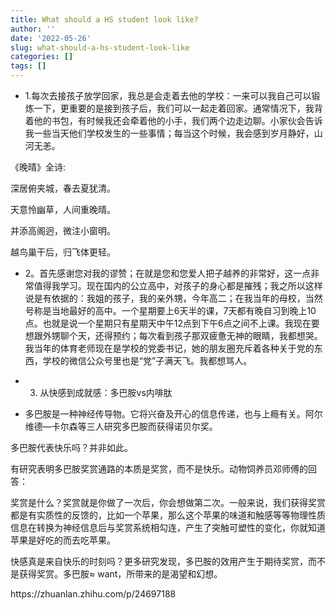 ```yaml
---
title: What should a HS student look like?
author: ''
date: '2022-05-26'
slug: what-should-a-hs-student-look-like
categories: []
tags: []
---
```

- 1.每次去接孩子放学回家，我总是会走着去他的学校：一来可以我自己可以锻炼一下，更重要的是接到孩子后，我们可以一起走着回家。通常情况下，我背着他的书包，有时候我还会牵着他的小手，我们两个边走边聊。小家伙会告诉我一些当天他们学校发生的一些事情；每当这个时候，我会感到岁月静好，山河无恙。

《晚晴》全诗:

深居俯夹城，春去夏犹清。

天意怜幽草，人间重晚晴。

并添高阁迥，微注小窗明。

越鸟巢干后，归飞体更轻。


- 2。首先感谢您对我的谬赞；在就是您和您爱人把子越养的非常好，这一点非常值得我学习。现在国内的公立高中，对孩子的身心都是摧残；我之所以这样说是有依据的：我姐的孩子，我的亲外甥，今年高二；在我当年的母校，当然号称是当地最好的高中。一个星期要上6天半的课，7天都有晚自习到晚上10点。也就是说一个星期只有星期天中午12点到下午6点之间不上课。我现在要想跟外甥聊个天，还得预约；每次看到孩子那双疲惫无神的眼睛，我都想哭。我当年的体育老师现在是学校的党委书记，她的朋友圈充斥着各种关于党的东西，学校的微信公众号里也是“党”子满天飞。我都想骂人。

- 3. 从快感到成就感：多巴胺vs内啡肽

- 多巴胺是一种神经传导物。它将兴奋及开心的信息传递，也与上瘾有关。阿尔维德—卡尔森等三人研究多巴胺而获得诺贝尔奖。

多巴胺代表快乐吗？并非如此。

有研究表明多巴胺奖赏通路的本质是奖赏，而不是快乐。动物饲养员邓师傅的回答：

奖赏是什么？奖赏就是你做了一次后，你会想做第二次。一般来说，我们获得奖赏都是有实质性的反馈的，比如一个苹果，那么这个苹果的味道和触感等等物理性质信息在转换为神经信息后与奖赏系统相勾连，产生了突触可塑性的变化，你就知道苹果是好吃的而去吃苹果。

快感真是来自快乐的时刻吗？更多研究发现，多巴胺的效用产生于期待奖赏，而不是获得奖赏。多巴胺≈ want，所带来的是渴望和幻想。

https://zhuanlan.zhihu.com/p/24697188